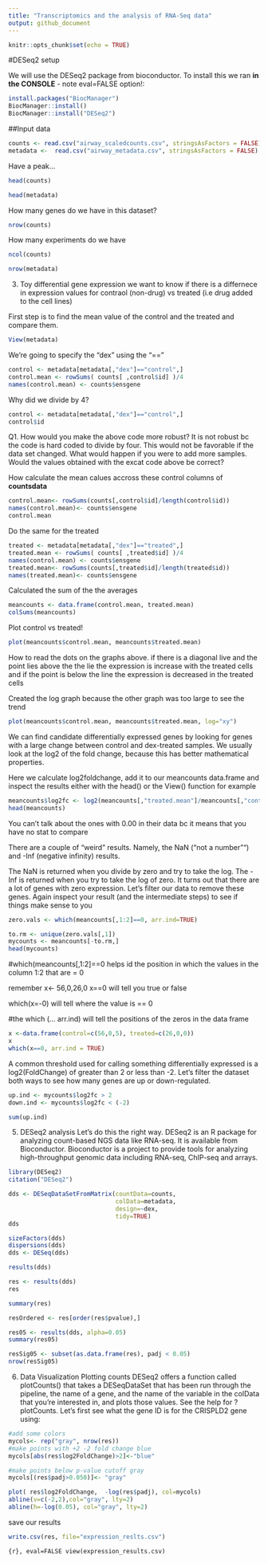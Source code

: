 ```yaml
---
title: "Transcriptomics and the analysis of RNA-Seq data"
output: github_document
---
```


```r
knitr::opts_chunk$set(echo = TRUE)
```

#DESeq2 setup

We will use the DESeq2 package from bioconductor. To install this we ran **in the CONSOLE** - note eval=FALSE option!:
```r
install.packages("BiocManager")
BiocManager::install()
BiocManager::install("DESeq2")
```

##Input data

```r
counts <- read.csv("airway_scaledcounts.csv", stringsAsFactors = FALSE)
metadata <-  read.csv("airway_metadata.csv", stringsAsFactors = FALSE)
```
Have a peak...
```r
head(counts)
```

```r
head(metadata)
```

How many genes do we have in this dataset?
```r
nrow(counts)
```

How many experiments do we have 
```r
ncol(counts)
```


```r
nrow(metadata)
```

3. Toy differential gene expression
we want to know if there is a differnece in expression values for contraol (non-drug) vs treated (i.e drug added to the cell lines)

First step is to find the mean value of the control and the treated and compare them.
```r
View(metadata)
```

We're going to specify the "dex" using the "=="
```r
control <- metadata[metadata[,"dex"]=="control",]
control.mean <- rowSums( counts[ ,control$id] )/4 
names(control.mean) <- counts$ensgene
```

Why did we divide by 4?
```r
control <- metadata[metadata[,"dex"]=="control",]
control$id
```

Q1. How would you make the above code more robust? It is not robust bc the code is hard coded to divide by four. This would not be favorable if the data set changed.
What would happen if you were to add more samples. Would the values obtained with the excat code above be correct?

How calculate the mean calues accross these control columns of **countsdata**
```r
control.mean<- rowSums(counts[,control$id]/length(control$id))
names(control.mean)<- counts$ensgene
control.mean
```


Do the same for the treated 
```r
treated <- metadata[metadata[,"dex"]=="treated",]
treated.mean <- rowSums( counts[ ,treated$id] )/4 
names(control.mean) <- counts$ensgene
treated.mean<- rowSums(counts[,treated$id]/length(treated$id))
names(treated.mean)<- counts$ensgene
```

Calculated the sum of the the averages
```r
meancounts <- data.frame(control.mean, treated.mean)
colSums(meancounts)
```

Plot control vs treated!

```r
plot(meancounts$control.mean, meancounts$treated.mean)
```


How to read the dots on the graphs above. if there is a diagonal live and the point lies above the the lie the expression is increase with the treated cells and if the point is below the line the expression is decreased in the treated cells


Created the log graph because the other graph was too large to see the trend
```r
plot(meancounts$control.mean, meancounts$treated.mean, log="xy")
```


We can find candidate differentially expressed genes by looking for genes with a large change between control and dex-treated samples. We usually look at the log2 of the fold change, because this has better mathematical properties.

Here we calculate log2foldchange, add it to our meancounts data.frame and inspect the results either with the head() or the View() function for example
```r
meancounts$log2fc <- log2(meancounts[,"treated.mean"]/meancounts[,"control.mean"])
head(meancounts)
```
You can't talk about the ones with 0.00 in their data bc it means that you have no stat to compare

There are a couple of “weird” results. Namely, the NaN (“not a number”“) and -Inf (negative infinity) results.

The NaN is returned when you divide by zero and try to take the log. The -Inf is returned when you try to take the log of zero. It turns out that there are a lot of genes with zero expression. Let’s filter our data to remove these genes. Again inspect your result (and the intermediate steps) to see if things make sense to you

```r
zero.vals <- which(meancounts[,1:2]==0, arr.ind=TRUE)

to.rm <- unique(zero.vals[,1])
mycounts <- meancounts[-to.rm,]
head(mycounts)
```
#which(meancounts[,1:2]==0 helps id the position in which the values in the column 1:2 that are = 0

remember 
x<- 56,0,26,0
x==0 
 will tell you true or false
 
which(x=-0)
will tell where the value is == 0

#the which (... arr.ind) will tell the  positions of the zeros in the data frame
```r
x <-data.frame(control=c(56,0,5), treated=c(26,0,0))
x
which(x==0, arr.ind = TRUE)
```

A common threshold used for calling something differentially expressed is a log2(FoldChange) of greater than 2 or less than -2. Let’s filter the dataset both ways to see how many genes are up or down-regulated.

```r
up.ind <- mycounts$log2fc > 2
down.ind <- mycounts$log2fc < (-2)
```


```r
sum(up.ind)
```



5. DESeq2 analysis
Let’s do this the right way. DESeq2 is an R package for analyzing count-based NGS data like RNA-seq. It is available from Bioconductor. Bioconductor is a project to provide tools for analyzing high-throughput genomic data including RNA-seq, ChIP-seq and arrays.
```r
library(DESeq2)
citation("DESeq2")
```


```r
dds <- DESeqDataSetFromMatrix(countData=counts, 
                              colData=metadata, 
                              design=~dex, 
                              tidy=TRUE)
dds
```



```r
sizeFactors(dds)
dispersions(dds)
dds <- DESeq(dds)
```
```r
results(dds)
```


```r
res <- results(dds)
res
```

```r
summary(res)
```


```r
resOrdered <- res[order(res$pvalue),]
```

```r
res05 <- results(dds, alpha=0.05)
summary(res05)
```


```r
resSig05 <- subset(as.data.frame(res), padj < 0.05)
nrow(resSig05)
```




6. Data Visualization
Plotting counts
DESeq2 offers a function called plotCounts() that takes a DESeqDataSet that has been run through the pipeline, the name of a gene, and the name of the variable in the colData that you’re interested in, and plots those values. See the help for ?plotCounts. Let’s first see what the gene ID is for the CRISPLD2 gene using:


```r
#add some colors
mycols<- rep("gray", nrow(res))
#make points with +2 -2 fold change blue
mycols[abs(res$log2FoldChange)>2]<-"blue"

#make points below p-value cutoff gray
mycols[(res$padj>0.050)]<- "gray"

plot( res$log2FoldChange,  -log(res$padj), col=mycols)
abline(v=c(-2,2),col="gray", lty=2)
abline(h=-log(0.05), col="gray", lty=2)
```




save our results
```r
write.csv(res, file="expression_reslts.csv")
```

```{r}, eval=FALSE
view(expression_results.csv)
```








